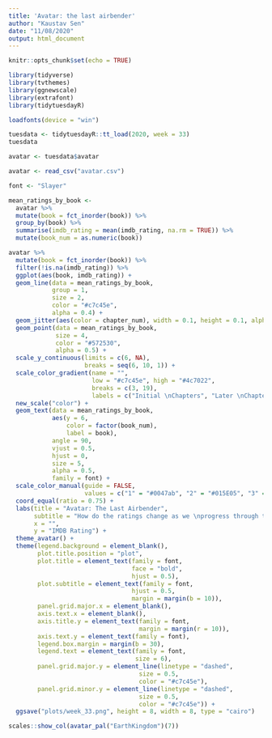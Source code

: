 ```yaml
---
title: 'Avatar: the last airbender'
author: "Kaustav Sen"
date: "11/08/2020"
output: html_document
---
```


```r
knitr::opts_chunk$set(echo = TRUE)
```

```r
library(tidyverse)
library(tvthemes)
library(ggnewscale)
library(extrafont)
library(tidytuesdayR)

loadfonts(device = "win")
```

```r
tuesdata <- tidytuesdayR::tt_load(2020, week = 33)
tuesdata

avatar <- tuesdata$avatar

avatar <- read_csv("avatar.csv")
```

```r
font <- "Slayer"

mean_ratings_by_book <- 
  avatar %>% 
  mutate(book = fct_inorder(book)) %>% 
  group_by(book) %>% 
  summarise(imdb_rating = mean(imdb_rating, na.rm = TRUE)) %>% 
  mutate(book_num = as.numeric(book))

avatar %>% 
  mutate(book = fct_inorder(book)) %>% 
  filter(!is.na(imdb_rating)) %>% 
  ggplot(aes(book, imdb_rating)) +
  geom_line(data = mean_ratings_by_book,
            group = 1,
            size = 2,
            color = "#c7c45e",
            alpha = 0.4) +
  geom_jitter(aes(color = chapter_num), width = 0.1, height = 0.1, alpha = 1/20) +
  geom_point(data = mean_ratings_by_book, 
             size = 4,
             color = "#572530",
             alpha = 0.5) +
  scale_y_continuous(limits = c(6, NA),
                     breaks = seq(6, 10, 1)) +
  scale_color_gradient(name = "",
                       low = "#c7c45e", high = "#4c7022",
                       breaks = c(3, 19),
                       labels = c("Initial \nChapters", "Later \nChapters")) +
  new_scale("color") +
  geom_text(data = mean_ratings_by_book,
            aes(y = 6,
                color = factor(book_num),
                label = book),
            angle = 90,
            vjust = 0.5,
            hjust = 0,
            size = 5,
            alpha = 0.5,
            family = font) +
  scale_color_manual(guide = FALSE,
                     values = c("1" = "#0047ab", "2" = "#015E05", "3" = "#a10000")) +
  coord_equal(ratio = 0.75) +
  labs(title = "Avatar: The Last Airbender",
       subtitle = "How do the ratings change as we \nprogress through the chapters?",
       x = "",
       y = "IMDB Rating") +
  theme_avatar() +
  theme(legend.background = element_blank(),
        plot.title.position = "plot",
        plot.title = element_text(family = font,
                                  face = "bold",
                                  hjust = 0.5),
        plot.subtitle = element_text(family = font,
                                  hjust = 0.5,
                                  margin = margin(b = 10)),
        panel.grid.major.x = element_blank(),
        axis.text.x = element_blank(),
        axis.title.y = element_text(family = font,
                                    margin = margin(r = 10)),
        axis.text.y = element_text(family = font),
        legend.box.margin = margin(b = 30),
        legend.text = element_text(family = font,
                                   size = 6),
        panel.grid.major.y = element_line(linetype = "dashed",
                                    size = 0.5,
                                    color = "#c7c45e"),
        panel.grid.minor.y = element_line(linetype = "dashed",
                                    size = 0.5,
                                    color = "#c7c45e")) +
  ggsave("plots/week_33.png", height = 8, width = 8, type = "cairo")
```

```r
scales::show_col(avatar_pal("EarthKingdom")(7))
```

